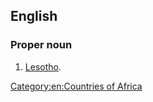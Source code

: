 ==English==
{{wikipedia}}

===Proper noun===
{{en-proper noun}}

# {{senseid|en|Q2340665}}{{lb|en|historical}} [[Lesotho]].

[[Category:en:Countries of Africa]]